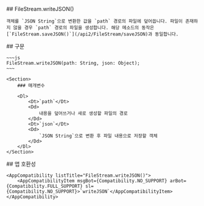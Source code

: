 
<Section>
    ## FileStream.writeJSON()

    객체를 `JSON String`으로 변환한 값을 `path` 경로의 파일에 덮어씁니다. 파일이 존재하지 않을 경우 `path` 경로의 파일을 생성합니다. 해당 메소드의 동작은 [`FileStream.saveJSON()`](/api2/FileStream/saveJSON)과 동일합니다.
</Section>
<Section>
    ## 구문

    ~~~js
    FileStream.writeJSON(path: String, json: Object);
    ~~~

    <Section>
        ### 매개변수

        <Dl>
            <Dt>`path`</Dt>
            <Dd>
                내용을 덮어쓰거나 새로 생성할 파일의 경로
            </Dd>
            <Dt>`json`</Dt>
            <Dd>
                `JSON String`으로 변환 후 파일 내용으로 저장할 객체
            </Dd>
        </Dl>
    </Section>
</Section>
<Section>
    ## 앱 호환성

    <AppCompatibility listTitle="FileStream.writeJSON()">
        <AppCompatibilityItem msgBot={Compatibility.NO_SUPPORT} arBot={Compatibility.FULL_SUPPORT} sl={Compatibility.NO_SUPPORT}>`writeJSON`</AppCompatibilityItem>
    </AppCompatibility>
</Section>